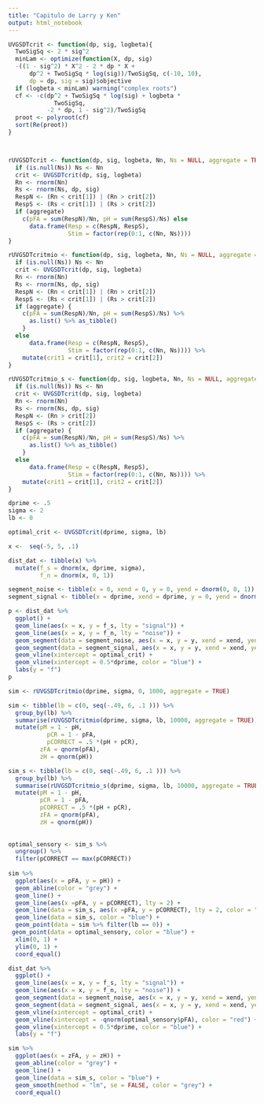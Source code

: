 ```yaml
---
title: "Capitulo de Larry y Ken"
output: html_notebook
---
```

```r
UVGSDTcrit <- function(dp, sig, logbeta){ 
  TwoSigSq <- 2 * sig^2
  minLam <- optimize(function(X, dp, sig)
  -((1 - sig^2) * X^2 - 2 * dp * X +
      dp^2 + TwoSigSq * log(sig))/TwoSigSq, c(-10, 10), 
      dp = dp, sig = sig)$objective
  if (logbeta < minLam) warning("complex roots") 
  cf <- -c(dp^2 + TwoSigSq * log(sig) + logbeta *
             TwoSigSq, 
           -2 * dp, 1 - sig^2)/TwoSigSq 
  proot <- polyroot(cf) 
  sort(Re(proot))
}



rUVGSDTcrit <- function(dp, sig, logbeta, Nn, Ns = NULL, aggregate = TRUE){
  if (is.null(Ns)) Ns <- Nn
  crit <- UVGSDTcrit(dp, sig, logbeta)
  Rn <- rnorm(Nn)
  Rs <- rnorm(Ns, dp, sig)
  RespN <- (Rn < crit[1]) | (Rn > crit[2]) 
  RespS <- (Rs < crit[1]) | (Rs > crit[2]) 
  if (aggregate)
    c(pFA = sum(RespN)/Nn, pH = sum(RespS)/Ns) else 
      data.frame(Resp = c(RespN, RespS),
                 Stim = factor(rep(0:1, c(Nn, Ns))))
}

rUVGSDTcritmio <- function(dp, sig, logbeta, Nn, Ns = NULL, aggregate = TRUE){
  if (is.null(Ns)) Ns <- Nn
  crit <- UVGSDTcrit(dp, sig, logbeta)
  Rn <- rnorm(Nn)
  Rs <- rnorm(Ns, dp, sig)
  RespN <- (Rn < crit[1]) | (Rn > crit[2]) 
  RespS <- (Rs < crit[1]) | (Rs > crit[2]) 
  if (aggregate) {
    c(pFA = sum(RespN)/Nn, pH = sum(RespS)/Ns) %>% 
      as.list() %>% as_tibble()
    }
  else 
      data.frame(Resp = c(RespN, RespS),
                 Stim = factor(rep(0:1, c(Nn, Ns)))) %>% 
    mutate(crit1 = crit[1], crit2 = crit[2])
}

rUVGSDTcritmio_s <- function(dp, sig, logbeta, Nn, Ns = NULL, aggregate = TRUE){
  if (is.null(Ns)) Ns <- Nn
  crit <- UVGSDTcrit(dp, sig, logbeta)
  Rn <- rnorm(Nn)
  Rs <- rnorm(Ns, dp, sig)
  RespN <- (Rn > crit[2]) 
  RespS <- (Rs > crit[2]) 
  if (aggregate) {
    c(pFA = sum(RespN)/Nn, pH = sum(RespS)/Ns) %>% 
      as.list() %>% as_tibble()
    }
  else 
      data.frame(Resp = c(RespN, RespS),
                 Stim = factor(rep(0:1, c(Nn, Ns)))) %>% 
    mutate(crit1 = crit[1], crit2 = crit[2])
}

```

```r
dprime <- .5
sigma <- 2
lb <- 0

optimal_crit <- UVGSDTcrit(dprime, sigma, lb)

x <-  seq(-5, 5, .1)

dist_dat <- tibble(x) %>% 
  mutate(f_s = dnorm(x, dprime, sigma),
         f_n = dnorm(x, 0, 1)) 

segment_noise <- tibble(x = 0, xend = 0, y = 0, yend = dnorm(0, 0, 1))
segment_signal <- tibble(x = dprime, xend = dprime, y = 0, yend = dnorm(dprime, dprime, sigma))

p <- dist_dat %>% 
  ggplot() +
  geom_line(aes(x = x, y = f_s, lty = "signal")) +
  geom_line(aes(x = x, y = f_n, lty = "noise")) +
  geom_segment(data = segment_noise, aes(x = x, y = y, xend = xend, yend = yend)) +
  geom_segment(data = segment_signal, aes(x = x, y = y, xend = xend, yend = yend), lty = 2) +
  geom_vline(xintercept = optimal_crit) +
  geom_vline(xintercept = 0.5*dprime, color = "blue") +
  labs(y = "f")
p

```

```r
sim <- rUVGSDTcritmio(dprime, sigma, 0, 1000, aggregate = TRUE)
```

```r
sim <- tibble(lb = c(0, seq(-.49, 6, .1 ))) %>% 
  group_by(lb) %>% 
  summarise(rUVGSDTcritmio(dprime, sigma, lb, 10000, aggregate = TRUE)) %>% 
  mutate(pM = 1 - pH,
           pCR = 1 - pFA, 
           pCORRECT = .5 *(pH + pCR),
         zFA = qnorm(pFA), 
         zH = qnorm(pH))

sim_s <- tibble(lb = c(0, seq(-.49, 6, .1 ))) %>% 
  group_by(lb) %>% 
  summarise(rUVGSDTcritmio_s(dprime, sigma, lb, 10000, aggregate = TRUE)) %>%
  mutate(pM = 1 - pH,
         pCR = 1 - pFA, 
         pCORRECT = .5 *(pH + pCR), 
         zFA = qnorm(pFA), 
         zH = qnorm(pH))
  
  
optimal_sensory <- sim_s %>% 
  ungroup() %>% 
  filter(pCORRECT == max(pCORRECT))
  
sim %>% 
  ggplot(aes(x = pFA, y = pH)) +
  geom_abline(color = "grey") +
  geom_line() +
  geom_line(aes(x =pFA, y = pCORRECT), lty = 2) +
  geom_line(data = sim_s, aes(x =pFA, y = pCORRECT), lty = 2, color = "blue") +
  geom_line(data = sim_s, color = "blue") +
  geom_point(data = sim %>% filter(lb == 0)) +
 geom_point(data = optimal_sensory, color = "blue") +
  xlim(0, 1) +
  ylim(0, 1) +
  coord_equal()
```

```r
dist_dat %>% 
  ggplot() +
  geom_line(aes(x = x, y = f_s, lty = "signal")) +
  geom_line(aes(x = x, y = f_n, lty = "noise")) +
  geom_segment(data = segment_noise, aes(x = x, y = y, xend = xend, yend = yend)) +
  geom_segment(data = segment_signal, aes(x = x, y = y, xend = xend, yend = yend), lty = 2) +
  geom_vline(xintercept = optimal_crit) +
  geom_vline(xintercept = -qnorm(optimal_sensory$pFA), color = "red") +
  geom_vline(xintercept = 0.5*dprime, color = "blue") +
  labs(y = "f")

```

```r
sim %>% 
  ggplot(aes(x = zFA, y = zH)) +
  geom_abline(color = "grey") +
  geom_line() +
  geom_line(data = sim_s, color = "blue") +
  geom_smooth(method = "lm", se = FALSE, color = "grey") +
  coord_equal()
```


